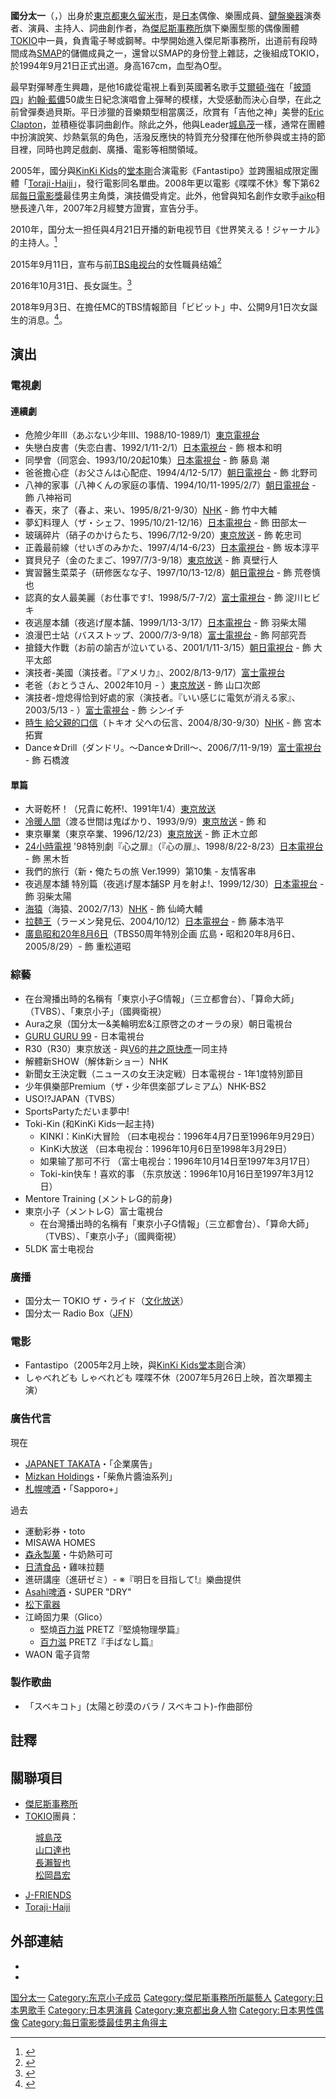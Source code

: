 {{藝人
| 姓名 = 國分太一
| 類型 = 男演員
| 圖片 = 
| 圖片名稱 = 
| 圖片尺寸 = 
| 外文名 = {{lang|ja|国分 太一}}
| 外文 = ja
| 羅馬拼音 = Kokubun Taichi
| 英文名 = 
| 綽號 =
| 國籍 = {{JPN}}
| 籍貫 = 
| 出生日期 = {{birth date and age|1974|9|2}}
| 出生地點 = {{JPN}}[[東京都|東京都]][[東久留米市|東久留米市]]
| 教育程度 = 
| 語言 = [[日語|日語]]
| 配偶 = {{marriage|圈外女性|2015年9月11日}}
| 兒女 = 兩女
| 音樂類型 = [[日語流行音樂|日語流行音樂]]
| 演奏樂器 = [[鋼琴|鋼琴]]
| 職業 = [[演員|演員]]、[[歌手|歌手]]、[[主持|主持]]、[[新聞主播|新聞主播]]、[[键盘手|鍵盤手]]
| 出道日期 = 1994年
| 出道作 = 
| 活躍年代 = 1988年至今
| 唱片公司 = 
| 經紀公司 = [[傑尼斯事務所|傑尼斯事務所]]（ - 2021年3月31日）<br />TOKIO株式会社（2021年4月1日 - 至今）
| 代表作 = 
| 相關團體 = [[TOKIO|TOKIO]]
| 網站 = 
| IMDb = 1155603
}}
{{japanese|japanese=国分 太一|kana=こくぶん たいち|romaji=Kokubun Taichi}}

'''國分太一'''（{{jpn|j=国分 太一|hg=こくぶん たいち|rm=Kokubun Taichi}}，{{bd|1974年|9月2日|catIdx=Kokubun Taichi}}）出身於[[東京都|東京都]][[東久留米市|東久留米市]]，是[[日本|日本]]偶像、樂團成員、[[鍵盤樂器|鍵盤樂器]]演奏者、演員、主持人、詞曲創作者，為[[傑尼斯事務所|傑尼斯事務所]]旗下樂團型態的偶像團體[[TOKIO|TOKIO]]中一員，負責電子琴或鋼琴。中學開始進入傑尼斯事務所，出道前有段時間成為[[SMAP|SMAP]]的儲備成員之一，還曾以SMAP的身份登上雜誌，之後組成TOKIO，於1994年9月21日正式出道。身高167cm，血型為O型。

最早對彈琴產生興趣，是他16歲從電視上看到英國著名歌手[[艾爾頓·強|艾爾頓·強]]在「[[披頭四|披頭四]]」[[約翰·藍儂|約翰·藍儂]]50歲生日紀念演唱會上彈琴的模樣，大受感動而決心自學，在此之前曾彈奏過貝斯。平日涉獵的音樂類型相當廣泛，欣賞有「吉他之神」美譽的[[埃里克·克萊普頓|Eric Clapton]]，並積極從事詞曲創作。除此之外，他與Leader[[城島茂|城島茂]]一樣，通常在團體中扮演說笑、炒熱氣氛的角色，活潑反應快的特質充分發揮在他所參與或主持的節目裡，同時也跨足戲劇、廣播、電影等相關領域。

2005年，國分與[[KinKi_Kids|KinKi Kids]]的[[堂本剛|堂本剛]]合演電影《Fantastipo》並跨團組成限定團體「[[Toraji･Haiji|Toraji･Haiji]]」，發行電影同名單曲。2008年更以電影《喋喋不休》奪下第62屆[[每日電影獎|每日電影獎]]最佳男主角獎，演技備受肯定。此外，他曾與知名創作女歌手[[aiko|aiko]]相戀長達八年，2007年2月經雙方證實，宣告分手。

2010年，国分太一担任與4月21日开播的新电视节目《世界笑える！ジャーナル》的主持人。<ref>{{cite web|url=http://www.musicjapanplus.jp/news/?action=detail&news_id=4451&start=5 |title=TOKIO国分太一将担任新电视节目主持队长！ |publisher=[[Musicjapanplus|Musicjapanplus]]|date=2010-04-14|accessdate=2010-04-22}}</ref>

2015年9月11日，宣布与前[[TBS电视台|TBS电视台]]的女性職員结婚<ref>{{cite web|url=http://news.163.com/15/0912/13/B3ALAM2I00014AED.html|title=TOKIO成员国分太一婚了！|publisher=[[网易新闻|网易新闻]]|date=2015-09-12|accessdate=2015-09-14|archive-url=https://web.archive.org/web/20180802101737/http://news.163.com/15/0912/13/B3ALAM2I00014AED.html|archive-date=2018-08-02|dead-url=yes}}</ref>

2016年10月31日、長女誕生。<ref>{{cite news|url=http://www.oricon.co.jp/news/2080807/full/|title=国分太一に第1子女児誕生「子どもと一緒に成長していきたい」|newspaper=ORICON STYLE|date=2016-11-01|accessdate=2016-11-01|archive-date=2016-11-01|archive-url=https://web.archive.org/web/20161101103333/http://www.oricon.co.jp/news/2080807/full/|dead-url=no}}</ref>

2018年9月3日、在擔任MC的TBS情報節目「ビビット」中、公開9月1日次女誕生的消息。<ref>{{Cite news|url=https://www.sponichi.co.jp/entertainment/news/2018/09/03/kiji/20180903s00041000115000c.html|title=TOKIO国分、第２子女児誕生「泣いてしまいました…感動です」「ビビット」で生報告|newspaper=Sponichi Annex|date=2018-09-03|accessdate=2018-09-03|archive-date=2018-09-03|archive-url=https://web.archive.org/web/20180903045946/https://www.sponichi.co.jp/entertainment/news/2018/09/03/kiji/20180903s00041000115000c.html|dead-url=no}}</ref>。

== 演出 ==
=== 電視劇 ===
==== 連續劇 ====
* 危險少年III（あぶない少年III、1988/10-1989/1）[[東京電視台|東京電視台]]
* 失戀白皮書（失恋白書、1992/1/11-2/1）[[日本電視台|日本電視台]] - 飾  根本和明
* 同學會（同窓会、1993/10/20起10集）[[日本電視台|日本電視台]] - 飾  藤島 潮
* 爸爸擔心症（お父さんは心配症、1994/4/12-5/17）[[朝日電視台|朝日電視台]] - 飾  北野司
* 八神的家事（八神くんの家庭の事情、1994/10/11-1995/2/7）[[朝日電視台|朝日電視台]] - 飾  八神裕司
* 春天，來了（春よ、来い、1995/8/21-9/30）[[NHK|NHK]] - 飾  竹中大輔
* 夢幻料理人（ザ・シェフ、1995/10/21-12/16）[[日本電視台|日本電視台]] - 飾  田部太一
* 玻璃碎片（硝子のかけらたち、1996/7/12-9/20）[[東京放送|東京放送]] - 飾  乾忠司
* 正義最前線（せいぎのみかた、1997/4/14-6/23）[[日本電視台|日本電視台]] - 飾  坂本淳平
* 寶貝兒子（金のたまご、1997/7/3-9/18）[[東京放送|東京放送]] - 飾  真壁行人
* 實習醫生菜菜子（研修医なな子、1997/10/13-12/8）[[朝日電視台|朝日電視台]] - 飾  荒卷慎也
* 認真的女人最美麗（お仕事です!、1998/5/7-7/2）[[富士電視台|富士電視台]] - 飾  淀川ヒビキ
* 夜逃屋本舖（夜逃げ屋本舗、1999/1/13-3/17）[[日本電視台|日本電視台]] - 飾  羽柴太陽
* 浪漫巴士站（バスストップ、2000/7/3-9/18）[[富士電視台|富士電視台]] - 飾  阿部究吾
* 搶錢大作戰（お前の諭吉が泣いている、2001/1/11-3/15）[[朝日電視台|朝日電視台]] - 飾  大平太郎
* 演技者-美國（演技者。『アメリカ』、2002/8/13-9/17）[[富士電視台|富士電視台]]
* 老爸（おとうさん、2002年10月 - ）[[東京放送|東京放送]] - 飾  山口次郎
* 演技者-燈熄得恰到好處的家（演技者。『いい感じに電気が消える家』、2003/5/13 - ）[[富士電視台|富士電視台]] - 飾  シンイチ
* [[時生|時生 給父親的口信]]（トキオ 父への伝言、2004/8/30-9/30）[[NHK|NHK]] - 飾  宮本拓實
* Dance☆Drill（ダンドリ。～Dance☆Drill～、2006/7/11-9/19）[[富士電視台|富士電視台]] - 飾  石橋渡

==== 單篇 ====
* 大哥乾杯！（兄貴に乾杯!、1991年1/4）[[東京放送|東京放送]] 
* [[冷暖人間|冷暖人間]]（渡る世間は鬼ばかり、1993/9/9）[[東京放送|東京放送]] - 飾  和
* 東京畢業（東京卒業、1996/12/23）[[東京放送|東京放送]] - 飾  正木立郎
* [[24小時電視|24小時電視]] '98特別劇『心之扉』（『心の扉』、1998/8/22-8/23）[[日本電視台|日本電視台]] - 飾  黑木哲
* 我們的旅行（新・俺たちの旅 Ver.1999）第10集 - 友情客串
* 夜逃屋本舖 特別篇（夜逃げ屋本舗SP 月を射よ!、1999/12/30）[[日本電視台|日本電視台]] - 飾  羽柴太陽
* [[海猿|海猿]]（海猿、2002/7/13）[[NHK|NHK]] - 飾  仙崎大輔
* [[拉麵王|拉麵王]]（ラーメン発見伝、2004/10/12）[[日本電視台|日本電視台]] - 飾  藤本浩平
* [[廣島昭和20年8月6日|廣島昭和20年8月6日]]（TBS50周年特別企画 広島・昭和20年8月6日、2005/8/29）- 飾  重松道昭

=== 綜藝 ===
* 在台灣播出時的名稱有「東京小子G情報」（三立都會台）、「算命大師」（TVBS）、「東京小子」（國興衛視）
* Aura之泉（国分太一&美輪明宏&江原啓之のオーラの泉）朝日電視台
* [[GURU_GURU_99|GURU GURU 99]] - 日本電視台
* R30（R30）東京放送 - 與[[V6|V6]]的[[井之原快彥|井之原快彥]]一同主持 
* 解體新SHOW（解体新ショー）NHK
* 新聞女王決定戰（ニュースの女王決定戦）日本電視台 - 1年1度特別節目
* 少年俱樂部Premium（ザ・少年倶楽部プレミアム）NHK-BS2
* USO!?JAPAN（TVBS）
*SportsPartyただいま夢中! 
* Toki-Kin (和KinKi Kids一起主持)
**KINKI：KinKi大冒险 （曰本电视台：1996年4月7日至1996年9月29日） 
**KinKi大放送 （曰本电视台：1996年10月6日至1998年3月29日） 
**如果输了那可不行 （富士电视台：1996年10月14日至1997年3月17日） 
**Toki-kin快车！喜欢的事 （东京放送：1996年10月16日至1997年3月12日）
* Mentore Training (メントレG的前身)
* 東京小子（メントレG）富士電視台
**在台灣播出時的名稱有「東京小子G情報」（三立都會台）、「算命大師」（TVBS）、「東京小子」（國興衛視）
* 5LDK 富士电视台

=== 廣播 ===
* 国分太一 TOKIO ザ・ライド（[[文化放送|文化放送]]）
* 国分太一 Radio Box（[[JFN|JFN]]）

=== 電影 ===
* Fantastipo（2005年2月上映，與[[KinKi_Kids|KinKi Kids]][[堂本剛|堂本剛]]合演）
* しゃべれども しゃべれども 喋喋不休（2007年5月26日上映，首次單獨主演）

=== 廣告代言 ===
現在
* [[JAPANET_TAKATA|JAPANET TAKATA]]・「企業廣告」
* [[Mizkan_Holdings|Mizkan Holdings]]・「柴魚片醬油系列」
* [[札幌啤酒|札幌啤酒]]・「Sapporo+」

過去
* 運動彩券・toto 
* MISAWA HOMES 
* [[森永製菓|森永製菓]]・牛奶熱可可
* [[日清食品|日清食品]]・雞味拉麵
* 進研講座（進研ゼミ）- ※『明日を目指して!』樂曲提供
* [[Asahi啤酒|Asahi啤酒]]・SUPER "DRY"
* [[松下電器|松下電器]]
* 江崎固力果（Glico）
** 堅燒[[百力滋|百力滋]] PRETZ『堅燒物理學篇』
** [[百力滋|百力滋]] PRETZ『手ばなし篇』 
* WAON 電子貨幣

=== 製作歌曲 ===
*「スベキコト」(太陽と砂漠のバラ / スベキコト)-作曲部份


==註釋==
{{reflist}}

== 關聯項目 ==
* [[傑尼斯事務所|傑尼斯事務所]]
* [[TOKIO|TOKIO]]團員：
: [[城島茂|城島茂]]
: [[山口達也|山口達也]]
: [[長瀨智也|長瀨智也]]
: [[松岡昌宏|松岡昌宏]]
* [[J-FRIENDS|J-FRIENDS]]
* [[Toraji･Haiji|Toraji･Haiji]]

== 外部連結 ==
*{{twitter|tokioinc_taichi|國分太一}}
*{{imdb name|id=1155603}}

{{傑尼斯事務所}}
{{美食冤大頭}}
{{每日電影獎最佳男主角}}

{{Authority control}}
{{DEFAULTSORT:Kokubun Taichi}}
[[Category:国分太一|]]
[[Category:东京小子成员|Category:东京小子成员]]
[[Category:傑尼斯事務所所屬藝人|Category:傑尼斯事務所所屬藝人]]
[[Category:日本男歌手|Category:日本男歌手]]
[[Category:日本男演員|Category:日本男演員]]
[[Category:東京都出身人物|Category:東京都出身人物]]
[[Category:日本男性偶像|Category:日本男性偶像]]
[[Category:每日電影獎最佳男主角得主|Category:每日電影獎最佳男主角得主]]